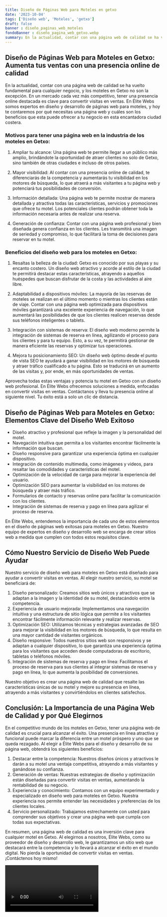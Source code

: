 ```yaml
---
title: Diseño de Páginas Web para Moteles en getxo
date: '2023-10-04'
tags: ['Diseño web', 'Moteles', 'getxo']
draft: false
banner : diseño_paginas_web_moteles
fondoBanner : diseño_pagina_web_getxo.webp
summary: En la actualidad, contar con una página web de calidad se ha vuelto fundamental para cualquier negocio, y los moteles en Getxo no son la excepción. En un mercado cada vez más competitivo, tener una presencia online destacada es clave para convertir visitas en ventas. En Élite Webs somos expertos en diseño y desarrollo de páginas web para moteles, y hoy te contaremos por qué necesitas una página web y cuáles son los beneficios que esta puede ofrecer a tu negocio en esta encantadora ciudad costera.
---
```


## Diseño de Páginas Web para Moteles en Getxo: Aumenta tus ventas con una presencia online de calidad

En la actualidad, contar con una página web de calidad se ha vuelto fundamental para cualquier negocio, y los moteles en Getxo no son la excepción. En un mercado cada vez más competitivo, tener una presencia online destacada es clave para convertir visitas en ventas. En Élite Webs somos expertos en diseño y desarrollo de páginas web para moteles, y hoy te contaremos por qué necesitas una página web y cuáles son los beneficios que esta puede ofrecer a tu negocio en esta encantadora ciudad costera.

### Motivos para tener una página web en la industria de los moteles en Getxo:

1. Ampliar tu alcance: Una página web te permite llegar a un público más amplio, brindándote la oportunidad de atraer clientes no solo de Getxo, sino también de otras ciudades e incluso de otros países.

2. Mayor visibilidad: Al contar con una presencia online de calidad, te diferenciarás de la competencia y aumentarás tu visibilidad en los motores de búsqueda, lo que atraerá a más visitantes a tu página web y potenciará tus posibilidades de conversión.

3. Información detallada: Una página web te permite mostrar de manera detallada y atractiva todas las características, servicios y promociones que ofrece tu motel. Los potenciales clientes podrán obtener toda la información necesaria antes de realizar una reserva.

4. Generación de confianza: Contar con una página web profesional y bien diseñada genera confianza en los clientes. Les transmitirá una imagen de seriedad y compromiso, lo que facilitará la toma de decisiones para reservar en tu motel.

### Beneficios del diseño web para los moteles en Getxo:

1. Resaltas la belleza de la ciudad: Getxo es conocido por sus playas y su encanto costero. Un diseño web atractivo y acorde al estilo de la ciudad te permitirá destacar estas características, atrayendo a aquellos huéspedes que buscan disfrutar de la costa y las actividades al aire libre.

2. Adaptabilidad a dispositivos móviles: La mayoría de las reservas de moteles se realizan en el último momento o mientras los clientes están de viaje. Contar con una página web optimizada para dispositivos móviles garantizará una excelente experiencia de navegación, lo que aumentará las posibilidades de que los clientes realicen reservas desde sus teléfonos inteligentes o tablets.

3. Integración con sistemas de reserva: El diseño web moderno permite la integración de sistemas de reserva en línea, agilizando el proceso para los clientes y para tu equipo. Esto, a su vez, te permitirá gestionar de manera eficiente las reservas y optimizar tus operaciones.

4. Mejora tu posicionamiento SEO: Un diseño web óptimo desde el punto de vista SEO te ayudará a ganar visibilidad en los motores de búsqueda y atraer tráfico cualificado a tu página. Esto se traducirá en un aumento de las visitas y, por ende, en más oportunidades de ventas.

Aprovecha todas estas ventajas y potencia tu motel en Getxo con un diseño web profesional. En Élite Webs ofrecemos soluciones a medida, enfocadas en convertir visitas en ventas. Contáctanos y lleva tu presencia online al siguiente nivel. Tu éxito está a solo un clic de distancia.

<GifSeo />

<Cta />

## Diseño de Páginas Web para Moteles en Getxo: Elementos Clave del Diseño Web Exitoso

- Diseño atractivo y profesional que refleje la imagen y la personalidad del motel.
- Navegación intuitiva que permita a los visitantes encontrar fácilmente la información que buscan.
- Diseño responsive para garantizar una experiencia óptima en cualquier dispositivo.
- Integración de contenido multimedia, como imágenes y videos, para resaltar las comodidades y características del motel.
- Optimización de la velocidad de carga para mejorar la experiencia del usuario.
- Optimización SEO para aumentar la visibilidad en los motores de búsqueda y atraer más tráfico.
- Formularios de contacto y reservas online para facilitar la comunicación con los clientes.
- Integración de sistemas de reserva y pago en línea para agilizar el proceso de reserva.

En Élite Webs, entendemos la importancia de cada uno de estos elementos en el diseño de páginas web exitosas para moteles en Getxo. Nuestro equipo de expertos en diseño y desarrollo web se encarga de crear sitios web a medida que cumplen con todos estos requisitos clave. 

## Cómo Nuestro Servicio de Diseño Web Puede Ayudar

Nuestro servicio de diseño web para moteles en Getxo está diseñado para ayudar a convertir visitas en ventas. Al elegir nuestro servicio, su motel se beneficiará de:

1. Diseño personalizado: Creamos sitios web únicos y atractivos que se adaptan a la imagen y la identidad de su motel, destacándolo entre la competencia.
2. Experiencia de usuario mejorada: Implementamos una navegación intuitiva y una estructura de sitio lógica que permite a los visitantes encontrar fácilmente información relevante y realizar reservas.
3. Optimización SEO: Utilizamos técnicas y estrategias avanzadas de SEO para mejorar la visibilidad en los motores de búsqueda, lo que resulta en una mayor cantidad de visitantes orgánicos.
4. Diseño responsive: Todos nuestros sitios web son responsivos y se adaptan a cualquier dispositivo, lo que garantiza una experiencia óptima para los visitantes que acceden desde computadoras de escritorio, tabletas o teléfonos móviles.
5. Integración de sistemas de reserva y pago en línea: Facilitamos el proceso de reserva para sus clientes al integrar sistemas de reserva y pago en línea, lo que aumenta la posibilidad de conversiones.

Nuestro objetivo es crear una página web de calidad que resalte las características únicas de su motel y mejore su presencia en línea, atrayendo a más visitantes y convirtiéndolos en clientes satisfechos.

## Conclusión: La Importancia de una Página Web de Calidad y por Qué Elegirnos

En el competitivo mundo de los moteles en Getxo, tener una página web de calidad es crucial para alcanzar el éxito. Una presencia en línea atractiva y funcional puede marcar la diferencia entre un motel próspero y uno que se queda rezagado. Al elegir a Élite Webs para el diseño y desarrollo de su página web, obtendrá los siguientes beneficios:

1. Destacar entre la competencia: Nuestros diseños únicos y atractivos le darán a su motel una ventaja competitiva, atrayendo a más visitantes y ganándose su confianza.
2. Generación de ventas: Nuestras estrategias de diseño y optimización están diseñadas para convertir visitas en ventas, aumentando la rentabilidad de su negocio.
3. Experiencia y conocimiento: Contamos con un equipo experimentado y especializado en diseño web para moteles en Getxo. Nuestra experiencia nos permite entender las necesidades y preferencias de los clientes locales.
4. Servicio personalizado: Trabajamos estrechamente con usted para comprender sus objetivos y crear una página web que cumpla con todas sus expectativas.

En resumen, una página web de calidad es una inversión clave para cualquier motel en Getxo. Al elegirnos a nosotros, Élite Webs, como su proveedor de diseño y desarrollo web, le garantizamos un sitio web que destacará entre la competencia y lo llevará a alcanzar el éxito en el mundo digital. No pierda la oportunidad de convertir visitas en ventas. ¡Contáctenos hoy mismo!

<Video />

<CtaBot job='Moteles' city='getxo'/>

<Gmaps query='getxo+españa+maps' />